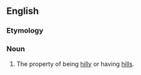 ==English==

===Etymology===
{{suffix|en|hilly|ness}}

===Noun===
{{en-noun|-}}

# The property of being [[hilly]] or having [[hill]]s.